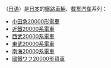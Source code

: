 {{Japanese|japanese=20000系|kana=にまんけい|romaji=Niman Kei}}
{{Japanese|japanese=20000形|kana=にまんがた|romaji=Niman Gata}}
'''{{lang|ja|20000系、20000形}}'''（[[日语|日语]]）是[[日本|日本]]的[[鐵路車輛|鐵路車輛]]、[[载货汽车|载货汽车]]系列：

*[[小田急20000形電車|小田急20000形電車]]
* [[近鐵20000系電車|近鐵20000系電車]]
* [[西武20000系電車|西武20000系電車]]
* [[東武20000系電車|東武20000系電車]]
* [[南海20000系電車|南海20000系電車]]
* [[國鐵ワフ20000形貨車|國鐵ワフ20000形貨車]]

{{Disambiguation|cat=数字中文混合消歧义}}